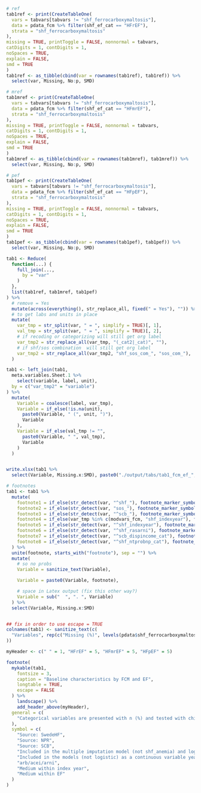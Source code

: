 ```r

# ref
tab1ref <- print(CreateTableOne(
  vars = tabvars[tabvars != "shf_ferrocarboxymaltosis"],
  data = pdata_fcm %>% filter(shf_ef_cat == "HFrEF"),
  strata = "shf_ferrocarboxymaltosis"
),
missing = TRUE, printToggle = FALSE, nonnormal = tabvars,
catDigits = 1, contDigits = 1,
noSpaces = TRUE,
explain = FALSE,
smd = TRUE
)
tab1ref <- as_tibble(cbind(var = rownames(tab1ref), tab1ref)) %>%
  select(var, Missing, No:p, SMD)

# mref
tab1mref <- print(CreateTableOne(
  vars = tabvars[tabvars != "shf_ferrocarboxymaltosis"],
  data = pdata_fcm %>% filter(shf_ef_cat == "HFmrEF"),
  strata = "shf_ferrocarboxymaltosis"
),
missing = TRUE, printToggle = FALSE, nonnormal = tabvars,
catDigits = 1, contDigits = 1,
noSpaces = TRUE,
explain = FALSE,
smd = TRUE
)
tab1mref <- as_tibble(cbind(var = rownames(tab1mref), tab1mref)) %>%
  select(var, Missing, No:p, SMD)

# pef
tab1pef <- print(CreateTableOne(
  vars = tabvars[tabvars != "shf_ferrocarboxymaltosis"],
  data = pdata_fcm %>% filter(shf_ef_cat == "HFpEF"),
  strata = "shf_ferrocarboxymaltosis"
),
missing = TRUE, printToggle = FALSE, nonnormal = tabvars,
catDigits = 1, contDigits = 1,
noSpaces = TRUE,
explain = FALSE,
smd = TRUE
)
tab1pef <- as_tibble(cbind(var = rownames(tab1pef), tab1pef)) %>%
  select(var, Missing, No:p, SMD)

tab1 <- Reduce(
  function(...) {
    full_join(...,
      by = "var"
    )
  },
  list(tab1ref, tab1mref, tab1pef)
) %>%
  # remove = Yes
  mutate(across(everything(), str_replace_all, fixed(" = Yes"), "")) %>%
  # to get labs and units in place
  mutate(
    var_tmp = str_split(var, " = ", simplify = TRUE)[, 1],
    val_tmp = str_split(var, " = ", simplify = TRUE)[, 2],
    # if recoding or categorizing will still get org label
    var_tmp2 = str_replace_all(var_tmp, "(_cat2|_cat)", ""),
    # if shf/sos combination  will still get org label
    var_tmp2 = str_replace_all(var_tmp2, "shf_sos_com_", "sos_com_"),
  )

tab1 <- left_join(tab1,
  meta.variables.Sheet.1 %>%
    select(variable, label, unit),
  by = c("var_tmp2" = "variable")
) %>%
  mutate(
    Variable = coalesce(label, var_tmp),
    Variable = if_else(!is.na(unit),
      paste0(Variable, " (", unit, ")"),
      Variable
    ),
    Variable = if_else(val_tmp != "",
      paste0(Variable, " ", val_tmp),
      Variable
    )
  )


write.xlsx(tab1 %>%
  select(Variable, Missing.x:SMD), paste0("./output/tabs/tab1_fcm_ef_", Sys.Date(), ".xlsx"), rowNames = FALSE)

# footnotes
tab1 <- tab1 %>%
  mutate(
    footnote1 = if_else(str_detect(var, "^shf_"), footnote_marker_symbol(1), ""),
    footnote2 = if_else(str_detect(var, "sos_"), footnote_marker_symbol(2), ""),
    footnote3 = if_else(str_detect(var, "^scb_"), footnote_marker_symbol(3), ""),
    footnote4 = if_else(var_tmp %in% c(modvars_fcm, "shf_indexyear"), footnote_marker_symbol(4), ""),
    footnote5 = if_else(str_detect(var, "^shf_indexyear"), footnote_marker_symbol(5), ""),
    footnote6 = if_else(str_detect(var, "^shf_rasarni"), footnote_marker_symbol(6), ""),
    footnote7 = if_else(str_detect(var, "^scb_dispincome_cat"), footnote_marker_symbol(7), ""),
    footnote8 = if_else(str_detect(var, "^shf_ntprobnp_cat"), footnote_marker_symbol(8), "")
  ) %>%
  unite(footnote, starts_with("footnote"), sep = "") %>%
  mutate(
    # so no probs
    Variable = sanitize_text(Variable),

    Variable = paste0(Variable, footnote),

    # space in Latex output (fix this other way?)
    Variable = sub("  ", ". ", Variable)
  ) %>%
  select(Variable, Missing.x:SMD)


## fix in order to use escape = TRUE
colnames(tab1) <- sanitize_text(c(
  "Variables", rep(c("Missing (%)", levels(pdata$shf_ferrocarboxymaltosis), "p-value", "SMD"), 3)
))

myHeader <- c(" " = 1, "HFrEF" = 5, "HFmrEF" = 5, "HFpEF" = 5)

footnote(
  mykable(tab1,
    fontsize = 3,
    caption = "Baseline characteristics by FCM and EF",
    longtable = TRUE,
    escape = FALSE
  ) %>%
    landscape() %>%
    add_header_above(myHeader),
  general = c(
    "Categorical variables are presented with n (%) and tested with chi-square test and continuous variables with median [q1-q3] and tested with Mann-Whitney U test."
  ),
  symbol = c(
    "Source: SwedeHF",
    "Source: NPR",
    "Source: SCB",
    "Included in the multiple imputation model (not shf_anemia) and logistic (not shf_location)/cox models)",
    "Included in the models (not logistic) as a continuous variable year and month",
    "arb/acei/arni",
    "Medium within index year",
    "Medium within EF"
  )
)
```
